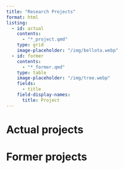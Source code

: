 ```yaml
---
title: "Research Projects"
format: html
listing:
  - id: actual
    contents:
      - "*_project.qmd"
    type: grid
    image-placeholder: "/img/bellota.webp"
  - id: former
    contents:
      - "*_former.qmd"
    type: table
    image-placeholder: "/img/tree.webp"
    fields:
      - title
    field-display-names:
      title: Project
---
```


# Actual projects

:::{#actual}
:::

# Former projects

:::{#former}
:::
